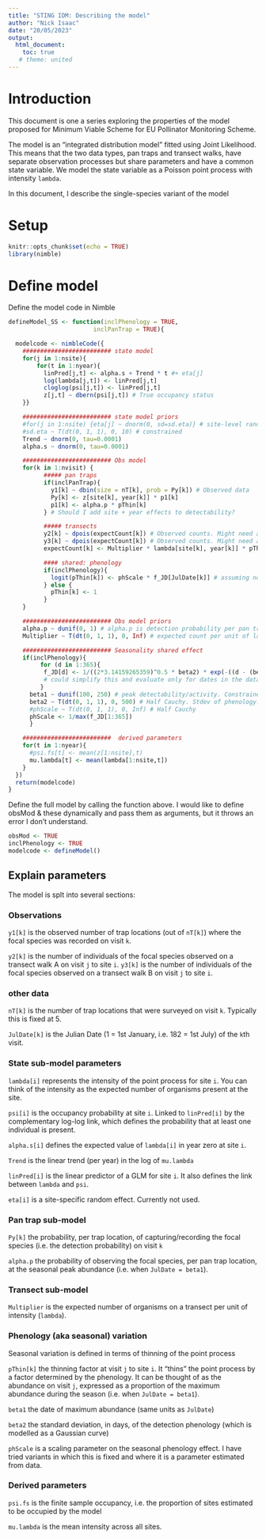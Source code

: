 ```yaml
---
title: "STING IDM: Describing the model"
author: "Nick Isaac"
date: "20/05/2023"
output: 
  html_document:
    toc: true
   # theme: united
---
```


# Introduction
This document is one a series exploring the properties of the model proposed for Minimum Viable Scheme for EU Pollinator Monitoring Scheme. 

The model is an "integrated distribution model" fitted using Joint Likelihood. This means that the two data types, pan traps and transect walks, have separate observation processes but share parameters and have a common state variable. We model the state variable as a Poisson point process with intensity `lambda`.

In this document, I describe the single-species variant of the model

# Setup
```r
knitr::opts_chunk$set(echo = TRUE)
library(nimble)
```



# Define model
Define the model code in Nimble
```r
defineModel_SS <- function(inclPhenology = TRUE,
                        inclPanTrap = TRUE){

  modelcode <- nimbleCode({
    ######################### state model
    for(j in 1:nsite){
        for(t in 1:nyear){
          linPred[j,t] <- alpha.s + Trend * t #+ eta[j]
          log(lambda[j,t]) <- linPred[j,t]
          cloglog(psi[j,t]) <- linPred[j,t]
          z[j,t] ~ dbern(psi[j,t]) # True occupancy status
    }}

    ######################### state model priors
    #for(j in 1:nsite) {eta[j] ~ dnorm(0, sd=sd.eta)} # site-level random effect
    #sd.eta ~ T(dt(0, 1, 1), 0, 10) # constrained
    Trend ~ dnorm(0, tau=0.0001)
    alpha.s ~ dnorm(0, tau=0.0001)

    ######################### Obs model
    for(k in 1:nvisit) {
          ##### pan traps
          if(inclPanTrap){
            y1[k] ~ dbin(size = nT[k], prob = Py[k]) # Observed data
            Py[k] <- z[site[k], year[k]] * p1[k]
            p1[k] <- alpha.p * pThin[k]
          } # Should I add site + year effects to detectability?

          ##### transects
          y2[k] ~ dpois(expectCount[k]) # Observed counts. Might need a NegBin here or Zero-inflated
          y3[k] ~ dpois(expectCount[k]) # Observed counts. Might need a NegBin here or Zero-inflated
          expectCount[k] <- Multiplier * lambda[site[k], year[k]] * pThin[k]

          #### shared: phenology
          if(inclPhenology){
            logit(pThin[k]) <- phScale * f_JD[JulDate[k]] # assuming no site effect here
          } else {
            pThin[k] <- 1
          }
    }

    ######################### Obs model priors
    alpha.p ~ dunif(0, 1) # alpha.p is detection probability per pan trap at peak phenology. replace with beta dist
    Multiplier ~ T(dt(0, 1, 1), 0, Inf) # expected count per unit of lambda

    ######################### Seasonality shared effect
    if(inclPhenology){
         for (d in 1:365){
          f_JD[d] <- 1/((2*3.14159265359)^0.5 * beta2) * exp(-((d - (beta1))^2 / (2* beta2^2)))
          # could simplify this and evaluate only for dates in the dataset
         }
      beta1 ~ dunif(100, 250) # peak detectability/activity. Constrained to fall within the field season
      beta2 ~ T(dt(0, 1, 1), 0, 500) # Half Cauchy. Stdev of phenology. At sd=500 the curve is entirely flat
      #phScale ~ T(dt(0, 1, 1), 0, Inf) # Half Cauchy
      phScale <- 1/max(f_JD[1:365])
      }

    #########################  derived parameters
    for(t in 1:nyear){
      #psi.fs[t] <- mean(z[1:nsite],t)
      mu.lambda[t] <- mean(lambda[1:nsite,t])
    }
  })
  return(modelcode)
}
```

Define the full model by calling the function above.
I would like to define obsMod & these dynamically and pass them as arguments, but it throws an error I don't understand.
```r
obsMod <- TRUE
inclPhenology <- TRUE
modelcode <- defineModel()
```


## Explain parameters
The model is splt into several sections:

### Observations
`y1[k]` is the observed number of trap locations (out of `nT[k]`) where the focal species was recorded on visit `k`.

`y2[k]` is the number of individuals of the focal species observed on a transect walk A on visit `j` to site `i`.
`y3[k]` is the number of individuals of the focal species observed on a transect walk B on visit `j` to site `i`.

### other data
`nT[k]` is the number of trap locations that were surveyed on visit `k`. Typically this is fixed at 5.

`JulDate[k]` is the Julian Date (1 = 1st January, i.e. 182 = 1st July) of the `k`th visit.

### State sub-model parameters
`lambda[i]` represents the intensity of the point process for site `i`. You can think of the intensity as the expected number of organisms present at the site.

`psi[i]` is the occupancy probability at site `i`. Linked to `linPred[i]` by the complementary log-log link, which defines the probability that at least one individual is present.

`alpha.s[i]` defines the expected value of `lambda[i]` in year zero at site `i`.

`Trend` is the linear trend (per year) in the log of `mu.lambda`

`linPred[i]` is the linear predictor of a GLM for site `i`. It also defines the link between `lambda` and `psi`.

`eta[i]` is a site-specific random effect. Currently not used.


### Pan trap sub-model
`Py[k]` the probability, per trap location, of capturing/recording the focal species (i.e. the detection probability) on visit `k` 

`alpha.p` the probability of observing the focal species, per pan trap location, at the seasonal peak abundance (i.e. when `JulDate = beta1`).

### Transect sub-model
`Multiplier` is the expected number of organisms on a transect per unit of intensity (`lambda`).

### Phenology (aka seasonal) variation
Seasonal variation is defined in terms of thinning of the point process 

`pThin[k]` the thinning factor at visit `j` to site `i`. It "thins" the point process by a factor determined by the phenology. It can be thought of as the abundance on visit `j`, expressed as a proportion of the maximum abundance during the season (i.e. when `JulDate = beta1`).

`beta1` the date of maximum abundance (same units as `JulDate`)

`beta2` the standard deviation, in days, of the detection phenology (which is modelled as a Gaussian curve)

`phScale` is a scaling parameter on the seasonal phenology effect. I have tried variants in which this is fixed and where it is a parameter estimated from data.

### Derived parameters
`psi.fs` is the finite sample occupancy, i.e. the proportion of sites estimated to be occupied by the model

`mu.lambda` is the mean intensity across all sites.
